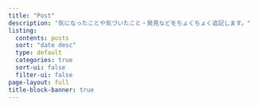 ```yaml
---
title: "Post"
description: "気になったことや気づいたこと・発見などをちょくちょく追記します。"
listing:
  contents: posts
  sort: "date desc"
  type: default
  categories: true
  sort-ui: false
  filter-ui: false
page-layout: full
title-block-banner: true
---
```

